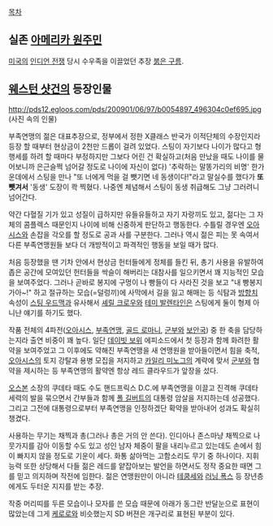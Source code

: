 [[목차]]

== 실존 [[아메리카 원주민]] ==
[[미국]]의 [[인디언 전쟁]] 당시 수우족을 이끌었던 추장 [[붉은 구름]].


== [[웨스턴 샷건]]의 등장인물 ==
http://pds12.egloos.com/pds/200901/06/97/b0054897_496304c0ef695.jpg
(사진 속의 인물)

부족연맹의 젊은 대표추장으로, 정부에서 정한 X클래스 반국가 이적단체의 수장인지라 등장 할 때부터 현상금이 2천만 드롭이 걸려 있었다.  스팅이 자기보다 나이가 많다고 형 행세를 하려 할 때마다 부정하지만 그보다 어린 건 확실하고(처음 만났을 때도 나이를 물어보니까 은근슬쩍 넘어갈 정도로 나이에 자신이 없다) '추락하는 말똥가리의 비명' 한가운데에서 스팅을 만나 "또 너에게 먹을 걸 뺏기면 네 동생이다!"라고 말실수를 했다가 '''또 뺏겨서''' '동생' 도장이 콱 찍혔다. 나중엔 체념해서 스팅이 동생 취급해도 그냥 그러려니 넘어간다.

약간 다혈질 기가 있고 성질이 급하지만 유들유들하고 자기 자랑끼도 있고, 젊다는 그 자체의 콤플렉스 때문인지 나이에 비해 신중하게 판단하고 행동한다. 수틀릴 경우엔 [[오아시스]]와 손잡을 각오를 할 정도로 공과 사를 구분한다. 그러나 역시 젊은 피는 못 속여서 다른 부족연맹원들 보다 더 개방적이고 파격적인 행동을 보일 때가 많다.

처음 등장했을 땐 기차 안에서 현상금 헌터들에게 정체를 들킨 뒤, 총기 사용을 유발하여 좁은 공간에 모여있던 헌터들을 싹슬이 해버리는 대참사를 일으키면서 꽤 지능적인 모습을 보여주었다. 그러나 곧바로 봉지에 구멍이 나 빵들이 다 사라진 것을 보고 "내 빵봉지가아~!" 하고 절규하는 모습(=덜렁끼)에 사막에서 길을 잃고 해매는 등 식탐과 [[방향치]] 속성이 [[스팅 우드맥]]과 유사해서 [[셰릴 크로우]]와 [[테미 발렌타인]]은 스팅에게 둘이 형제 아니냔 얘기를 하기도 했다.

작품 전체의 4파전([[오아시스]], [[부족연맹]], [[골드 로마니]], [[군부]]와 [[보안국]]) 중 한 축을 담당하는지라 출연 비중이 꽤 높다. 일단 [[데이빗 보위]] 에피소드에서 첫 등장과 함께 화려한 활약을 보여주었고 그 이후에도 약해진 부족연맹을 새 연맹원을 받아들이면서 힘을 축적, [[오아시스]]의 토지 강탈과 용병 모집을 저지하고 [[카일리 미노그]]의 계략에 맞서 [[군부]]와 협약을 제시하는 등 부족연맹의 활약엔 항상 레드 클라우드가 앞장을 섰다. 

[[오스본]] 소장의 쿠데타 때도 수도 핸드프릭스 D.C.에 부족연맹을 이끌고 진격해 쿠데타 세력의 발을 묶으면서 간부들과 함께 [[폴 길버트]]의 대통령 암살을 저지하는데 성공했다. 그리고 그전에 대통령으로부터 부족연맹을 인정하겠단 확약을 받아내어 성과도 확실히 챙겼다. 

사용하는 무기는 채찍과 총(그러나 총은 거의 안 쓴다). 인디아나 존스마냥 채찍으로 나뭇가지를 감아 이동할 수도 있고 성인 남자 체중이 팔을 내리누르고 있는데도 손에서 힘이 빠지지 않을 정도로 기운이 세다. 화통 삶아먹는 고함소리도 무기 중 하나이다. 지휘능력 또한 상당해서 다들 젊은 레드를 얕잡아보는 발언을 하면서도 정작 중요한 때면 그를 믿고 의지하며 작전에 임한다. 젊은 연맹원만이 아니라 [[테쿰세]]와 [[러닝 폭스]] 등 장년층에게도 두터운 지지를 받는 추장.

작중 머리띠를 두른 모습이나 모자를 쓴 모습 때문에 아래가 동그란 반달눈으로 표현이 많았는데 그게 [[케로로]]와 비슷했는지 SD 버젼은 개구리로 표현된 부분이 있다.
